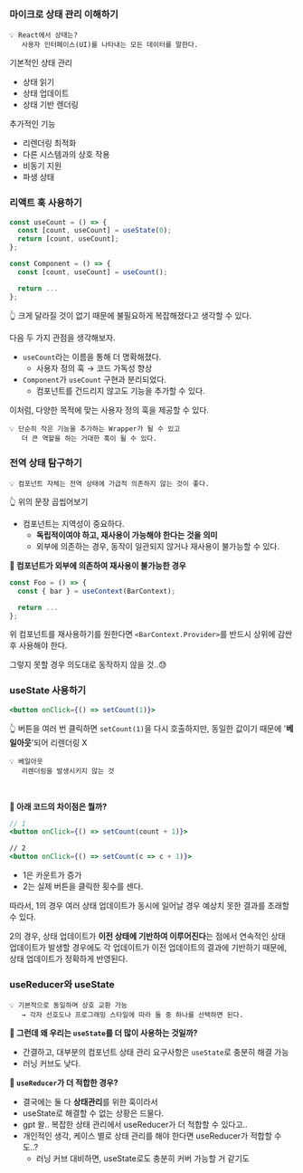 ### 마이크로 상태 관리 이해하기

```
💡 React에서 상태는?
   사용자 인터페이스(UI)를 나타내는 모든 데이터를 말한다.
```

기본적인 상태 관리

- 상태 읽기
- 상태 업데이트
- 상태 기반 렌더링

추가적인 기능

- 리렌더링 최적화
- 다른 시스템과의 상호 작용
- 비동기 지원
- 파생 상태

### 리액트 훅 사용하기

```jsx
const useCount = () => {
  const [count, useCount] = useState(0);
  return [count, useCount];
};

const Component = () => {
  const [count, useCount] = useCount();

  return ...
};
```

👆 크게 달라질 것이 없기 때문에 불필요하게 복잡해졌다고 생각할 수 있다.

다음 두 가지 관점을 생각해보자.

- `useCount`라는 이름을 통해 더 명확해졌다.
  - 사용자 정의 훅 → 코드 가독성 향상
- `Component`가 `useCount` 구현과 분리되었다.
  - 컴포넌트를 건드리지 않고도 기능을 추가할 수 있다.

이처럼, 다양한 목적에 맞는 사용자 정의 훅을 제공할 수 있다.

```
💡 단순히 작은 기능을 추가하는 Wrapper가 될 수 있고
   더 큰 역할을 하는 거대한 훅이 될 수 있다.
```

### 전역 상태 탐구하기

```
💡 컴포넌트 자체는 전역 상태에 가급적 의존하지 않는 것이 좋다.
```

👆 위의 문장 곱씹어보기

- 컴포넌트는 지역성이 중요하다.
  - **독립적이여야 하고, 재사용이 가능해야 한다는 것을 의미**
  - 외부에 의존하는 경우, 동작이 일관되지 않거나 재사용이 불가능할 수 있다.

**🤔 컴포넌트가 외부에 의존하여 재사용이 불가능한 경우**

```jsx
const Foo = () => {
  const { bar } = useContext(BarContext);

  return ...
};
```

위 컴포넌트를 재사용하기를 원한다면 `<BarContext.Provider>`를 반드시 상위에 감싼 후 사용해야 한다.

그렇지 못할 경우 의도대로 동작하지 않을 것..😓

### useState 사용하기

```jsx
<button onClick={() => setCount(1)}>
```

👆 버튼을 여러 번 클릭하면 `setCount(1)`을 다시 호출하지만, 동일한 값이기 때문에 '**베일아웃**'되어 리렌더링 X

```
💡 베일아웃
   리렌더링을 발생시키지 않는 것
```

<br />

**🤔 아래 코드의 차이점은 뭘까?**

```jsx
// 1
<button onClick={() => setCount(count + 1)}>

// 2
<button onClick={() => setCount(c => c + 1)}>
```

- 1은 카운트가 증가
- 2는 실제 버튼을 클릭한 횟수를 센다.

따라서, 1의 경우 여러 상태 업데이트가 동시에 일어날 경우 예상치 못한 결과를 초래할 수 있다.

2의 경우, 상태 업데이트가 **이전 상태에 기반하여 이루어진다**는 점에서 연속적인 상태 업데이트가 발생할 경우에도 각 업데이트가 이전 업데이트의 결과에 기반하기 때문에, 상태 업데이트가 정확하게 반영된다.

### useReducer와 useState

```
💡 기본적으로 동일하며 상호 교환 가능
   → 각자 선호도나 프로그래밍 스타일에 따라 둘 중 하나를 선택하면 된다.
```

**🤔 그런데 왜 우리는 `useState`를 더 많이 사용하는 것일까?**

- 간결하고, 대부분의 컴포넌트 상태 관리 요구사항은 `useState`로 충분히 해결 가능
- 러닝 커브도 낮다.

**🤔 `useReducer`가 더 적합한 경우?**

- 결국에는 둘 다 **상태관리**를 위한 훅이라서
- useState로 해결할 수 없는 상황은 드물다.
- gpt 왈.. 복잡한 상태 관리에서 useReducer가 더 적합할 수 있다고..
- 개인적인 생각, 케이스 별로 상태 관리를 해야 한다면 useReducer가 적합할 수도..?
  - 러닝 커브 대비하면, useState로도 충분히 커버 가능할 거 같기도
